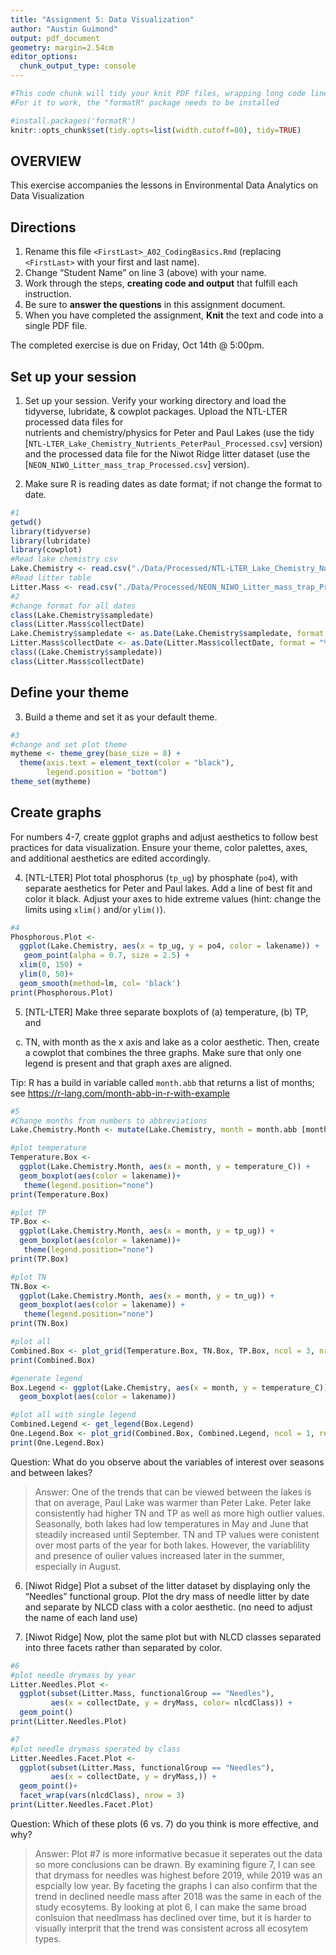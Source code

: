```yaml
---
title: "Assignment 5: Data Visualization"
author: "Austin Guimond"
output: pdf_document
geometry: margin=2.54cm
editor_options: 
  chunk_output_type: console
---
```


```r
#This code chunk will tidy your knit PDF files, wrapping long code lines
#For it to work, the "formatR" package needs to be installed

#install.packages('formatR')
knitr::opts_chunk$set(tidy.opts=list(width.cutoff=80), tidy=TRUE)
```

## OVERVIEW

This exercise accompanies the lessons in Environmental Data Analytics on Data Visualization 

## Directions
1. Rename this file `<FirstLast>_A02_CodingBasics.Rmd` (replacing `<FirstLast>` with your first and last name).
2. Change "Student Name" on line 3 (above) with your name.
3. Work through the steps, **creating code and output** that fulfill each instruction.
4. Be sure to **answer the questions** in this assignment document.
5. When you have completed the assignment, **Knit** the text and code into a single PDF file.

The completed exercise is due on Friday, Oct 14th @ 5:00pm.



## Set up your session 
1. Set up your session. Verify your working directory and load the tidyverse, 
lubridate, & cowplot packages. Upload the NTL-LTER processed data files for  
nutrients and chemistry/physics for Peter and Paul Lakes (use the tidy 
[`NTL-LTER_Lake_Chemistry_Nutrients_PeterPaul_Processed.csv`] version) and 
the processed data file for the Niwot Ridge litter dataset (use the
[`NEON_NIWO_Litter_mass_trap_Processed.csv`] version). 

2. Make sure R is reading dates as date format; if not change the format to date.

```r
#1 
getwd()
library(tidyverse)
library(lubridate)
library(cowplot)
#Read lake chemistry csv
Lake.Chemistry <- read.csv("./Data/Processed/NTL-LTER_Lake_Chemistry_Nutrients_PeterPaul_Processed.csv")
#Read litter table
Litter.Mass <- read.csv("./Data/Processed/NEON_NIWO_Litter_mass_trap_Processed.csv")
#2 
#change format for all dates
class(Lake.Chemistry$sampledate)
class(Litter.Mass$collectDate)
Lake.Chemistry$sampledate <- as.Date(Lake.Chemistry$sampledate, format = "%Y-%m-%d")
Litter.Mass$collectDate <- as.Date(Litter.Mass$collectDate, format = "%Y-%m-%d")
class((Lake.Chemistry$sampledate))
class(Litter.Mass$collectDate)
```
## Define your theme
3. Build a theme and set it as your default theme.

```r
#3
#change and set plot theme
mytheme <- theme_grey(base_size = 8) +
  theme(axis.text = element_text(color = "black"), 
        legend.position = "bottom")
theme_set(mytheme)

```

## Create graphs
For numbers 4-7, create ggplot graphs and adjust aesthetics to follow best 
practices for data visualization. Ensure your theme, color palettes, axes, 
and additional aesthetics are edited accordingly.

4. [NTL-LTER] Plot total phosphorus (`tp_ug`) by phosphate (`po4`), with 
separate aesthetics for Peter and Paul lakes. Add a line of best fit and 
color it black. Adjust your axes to hide extreme values (hint: change the 
limits using `xlim()` and/or `ylim()`).

```r
#4
Phosphorous.Plot <-
  ggplot(Lake.Chemistry, aes(x = tp_ug, y = po4, color = lakename)) +
   geom_point(alpha = 0.7, size = 2.5) +
  xlim(0, 150) +
  ylim(0, 50)+
  geom_smooth(method=lm, col= 'black')
print(Phosphorous.Plot)
```


5. [NTL-LTER] Make three separate boxplots of (a) temperature, (b) TP, and 
(c) TN, with month as the x axis and lake as a color aesthetic. Then, create 
a cowplot that combines the three graphs. Make sure that only one legend is 
present and that graph axes are aligned. 

Tip: R has a build in variable called `month.abb` that returns a list of months;
see <https://r-lang.com/month-abb-in-r-with-example>

```r
#5
#Change months from numbers to abbreviations
Lake.Chemistry.Month <- mutate(Lake.Chemistry, month = month.abb [month])

#plot temperature
Temperature.Box <-
  ggplot(Lake.Chemistry.Month, aes(x = month, y = temperature_C)) +
  geom_boxplot(aes(color = lakename))+
   theme(legend.position="none")
print(Temperature.Box)

#plot TP
TP.Box <-
  ggplot(Lake.Chemistry.Month, aes(x = month, y = tp_ug)) +
  geom_boxplot(aes(color = lakename))+
   theme(legend.position="none")
print(TP.Box)

#plot TN
TN.Box <-
  ggplot(Lake.Chemistry.Month, aes(x = month, y = tn_ug)) +
  geom_boxplot(aes(color = lakename)) +
   theme(legend.position="none")
print(TN.Box)

#plot all
Combined.Box <- plot_grid(Temperature.Box, TN.Box, TP.Box, ncol = 3, nrow = 1)
print(Combined.Box)

#generate legend
Box.Legend <- ggplot(Lake.Chemistry, aes(x = month, y = temperature_C)) +
  geom_boxplot(aes(color = lakename))

#plot all with single legend
Combined.Legend <- get_legend(Box.Legend)
One.Legend.Box <- plot_grid(Combined.Box, Combined.Legend, ncol = 1, rel_heights = c(1, .1))
print(One.Legend.Box)
```

Question: What do you observe about the variables of interest over seasons 
and between lakes? 

> Answer: 
One of the trends that can be viewed between the lakes is that on average, Paul Lake was warmer than Peter Lake. Peter lake consistently had higher TN and TP as well as more high outlier values. Seasonally, both lakes had low temperatures in May and June that steadily increased until September. TN and TP values were conistent over most parts of the year for both lakes. However, the variablility and presence of oulier values increased later in the summer, especially in August. 

6. [Niwot Ridge] Plot a subset of the litter dataset by displaying only the 
"Needles" functional group. Plot the dry mass of needle litter by date and 
separate by NLCD class with a color aesthetic. (no need to adjust the name 
of each land use)

7. [Niwot Ridge] Now, plot the same plot but with NLCD classes separated into 
three facets rather than separated by color. 

```r
#6
#plot needle drymass by year
Litter.Needles.Plot <- 
  ggplot(subset(Litter.Mass, functionalGroup == "Needles"), 
         aes(x = collectDate, y = dryMass, color= nlcdClass)) + 
  geom_point()
print(Litter.Needles.Plot)

#7
#plot needle drymass sperated by class
Litter.Needles.Facet.Plot <- 
  ggplot(subset(Litter.Mass, functionalGroup == "Needles"), 
         aes(x = collectDate, y = dryMass,)) + 
  geom_point()+
  facet_wrap(vars(nlcdClass), nrow = 3)
print(Litter.Needles.Facet.Plot)

```
Question: Which of these plots (6 vs. 7) do you think is more effective, and why? 

> Answer:
Plot #7 is more informative becasue it seperates out the data so more conclusions can be drawn. By examining figure 7, I can see that drymass for needles was highest before 2019, while 2019 was an espcially low year. By faceting the graphs I can also confirm that the trend in declined needle mass after 2018 was the same in each of the study ecosytems. By looking at plot 6, I can make the same broad conlsuion that needlmass has declined over time, but it is harder to visually interprit that the trend was consistent across all ecosytem types.
